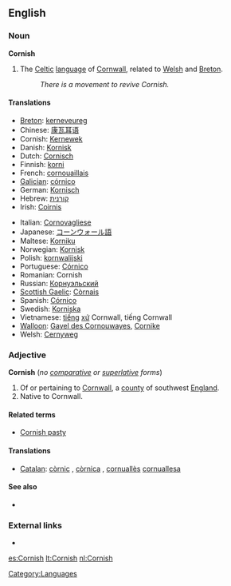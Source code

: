 ==English==

===Noun===
{{wikipedia}}
'''Cornish'''

# The [[Celtic]] [[language]] of [[Cornwall]], related to [[Welsh]] and [[Breton]].
#: ''There is a movement to revive Cornish.''

====Translations====
{{trans-top|language}}
* [[Breton]]: [[kerneveureg]]
* Chinese: [[康瓦耳语]]
* Cornish: [[Kernewek]]
* Danish: [[Kornisk]]
* Dutch: [[Cornisch]]
* Finnish: [[korni]]
* French: [[cornouaillais]]
* [[Galician]]: [[córnico]]
* German: [[Kornisch]]
* Hebrew: [[קורנית]]
* Irish: [[Coirnis]]
{{trans-mid}}
* Italian: [[Cornovagliese]]
* Japanese: [[コーンウォール語]]
* Maltese: [[Korniku]]
* Norwegian: [[Kornisk]]
* Polish: [[kornwalijski]]
* Portuguese: [[Córnico]]
* Romanian: Cornish
* Russian: [[Корнуэльский]]
* [[Scottish Gaelic]]: [[Còrnais]]
* Spanish: [[Córnico]]
* Swedish: [[Korniska]]
* Vietnamese: [[tiếng]] [[xứ]] Cornwall, tiếng Cornwall
* [[Walloon]]: [[Gayel des Cornouwayes]], [[Cornike]]
* Welsh: [[Cernyweg]]
{{trans-bottom}}

===Adjective===
'''Cornish''' (''no [[comparative]] or [[superlative]] forms'')

# Of or pertaining to [[Cornwall]], a [[county]] of southwest [[England]].
# Native to Cornwall.

====Related terms====
* [[Cornish pasty]]

====Translations====
{{trans-top|of Cornwall}}
* [[Catalan]]: [[còrnic]] {{m}}, [[còrnica]] {{f}}, [[cornuallès]] {{m}} [[cornuallesa]] {{f}}
{{trans-mid}}
{{trans-bottom}}

{{trans-top|native to Cornwall}}
{{trans-mid}}
{{trans-bottom}}

====See also====
{{interwiktionary|code=kw}}
* {{websters-online}}

===External links===
* {{ethnologue|code=cor}}

[[Category:Languages]]

[[es:Cornish]]
[[lt:Cornish]]
[[nl:Cornish]]